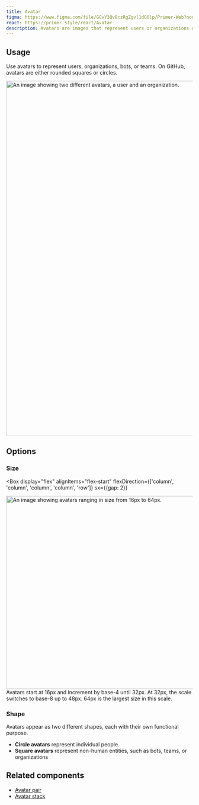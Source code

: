 ```yaml
---
title: Avatar
figma: https://www.figma.com/file/GCvY3Qv8czRgZgvl1dG6lp/Primer-Web?node-id=13007%3A40428
react: https://primer.style/react/Avatar
description: Avatars are images that represent users or organizations at GitHub. 
---
```



## Usage

Use avatars to represent users, organizations, bots, or teams. On GitHub, avatars are either rounded squares or circles. 

<img
  width="960"
  alt="An image showing two different avatars, a user and an organization."
  src="https://user-images.githubusercontent.com/586552/203206390-f57e83e5-6950-4036-8e67-869ca99f510c.png"
/>

## Options

### Size

<Box
  display="flex"
  alignItems="flex-start"
  flexDirection={['column', 'column', 'column', 'column', 'row']}
  sx={{gap: 2}}
>
  <img
    width="522"
    alt="An image showing avatars ranging in size from 16px to 64px."
    src="https://user-images.githubusercontent.com/586552/203205599-5db3ea1d-c120-4ed4-960b-554fff050419.png"
  />
  <Box as="ul" mt="0">
    <Box as="li" mt="0">
     Avatars start at 16px and increment by base-4 until 32px.
    </Box>
    <Box as="li">
      At 32px, the scale switches to base-8 up to 48px.
    </Box>
    <Box as="li">
      64px is the largest size in this scale.
    </Box>
  </Box>
</Box>

### Shape

Avatars appear as two different shapes, each with their own functional purpose.
- **Circle avatars** represent individual people. 
- **Square avatars** represent non-human entities, such as bots, teams, or organizations

## Related components

- [Avatar pair](../avatar-pair)
- [Avatar stack](../avatar-stack)